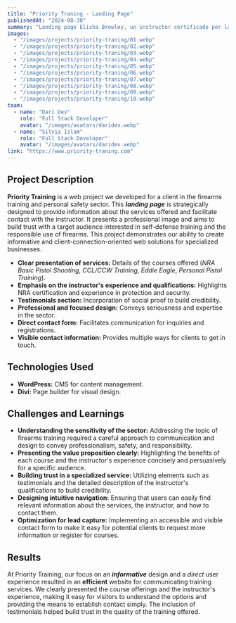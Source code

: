 ```yaml
---
title: "Priority Traning - Landing Page"
publishedAt: "2024-08-30"
summary: "Landing page Elisha Browley, un instructor certificado por la NRA con experiencia en la policía y protección, ofrece cursos de entrenamiento en armas de fuego centrados en la seguridad y el desarrollo de habilidades."
images:
  - "/images/projects/priority-traning/01.webp"
  - "/images/projects/priority-traning/02.webp"
  - "/images/projects/priority-traning/03.webp"
  - "/images/projects/priority-traning/04.webp"
  - "/images/projects/priority-traning/05.webp"
  - "/images/projects/priority-traning/06.webp"
  - "/images/projects/priority-traning/07.webp"
  - "/images/projects/priority-traning/08.webp"
  - "/images/projects/priority-traning/09.webp"
  - "/images/projects/priority-traning/10.webp"
team:
  - name: "Dari Dev"
    role: "Full Stack Developer"
    avatar: "/images/avatars/daridev.webp"
  - name: "Silvia Islam"
    role: "Full Stack Developer"
    avatar: "/images/avatars/daridev.webp"
link: "https://www.priority-traning.com"
---
```


## Project Description

**Priority Training** is a web project we developed for a client in the firearms training and personal safety sector. This ***landing page*** is strategically designed to provide information about the services offered and facilitate contact with the instructor. It presents a professional image and aims to build trust with a target audience interested in self-defense training and the responsible use of firearms. This project demonstrates our ability to create informative and client-connection-oriented web solutions for specialized businesses.

* **Clear presentation of services:** Details of the courses offered (*NRA Basic Pistol Shooting*, *CCL/CCW Training*, *Eddie Eagle*, *Personal Pistol Training*).
* **Emphasis on the instructor's experience and qualifications:** Highlights NRA certification and experience in protection and security.
* **Testimonials section:** Incorporation of social proof to build credibility.
* **Professional and focused design:** Conveys seriousness and expertise in the sector.
* **Direct contact form:** Facilitates communication for inquiries and registrations.
* **Visible contact information:** Provides multiple ways for clients to get in touch.

## Technologies Used

- **WordPress:** CMS for content management.
- **Divi:** Page builder for visual design.

## Challenges and Learnings

* **Understanding the sensitivity of the sector:** Addressing the topic of firearms training required a careful approach to communication and design to convey professionalism, safety, and responsibility.
* **Presenting the value proposition clearly:** Highlighting the benefits of each course and the instructor's experience concisely and persuasively for a specific audience.
* **Building trust in a specialized service:** Utilizing elements such as testimonials and the detailed description of the instructor's qualifications to build credibility.
* **Designing intuitive navigation:** Ensuring that users can easily find relevant information about the services, the instructor, and how to contact them.
* **Optimization for lead capture:** Implementing an accessible and visible contact form to make it easy for potential clients to request more information or register for courses.

## Results

At Priority Training, our focus on an ***informative*** design and a *direct* user experience resulted in an **efficient** website for communicating training services. We clearly presented the course offerings and the instructor's experience, making it easy for visitors to understand the options and providing the means to establish contact simply. The inclusion of testimonials helped build trust in the quality of the training offered.